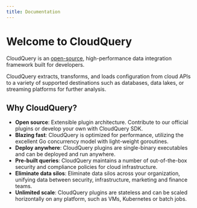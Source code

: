 ```yaml
---
title: Documentation
---
```



# Welcome to CloudQuery

<Features page="docs" detailed={false} />

CloudQuery is an [open-source](https://github.com/cloudquery/cloudquery),
high-performance data integration framework built for developers.

CloudQuery extracts, transforms, and loads configuration from cloud APIs to
a variety of supported destinations such as databases, data lakes, or streaming platforms
for further analysis.

## Why CloudQuery?

- **Open source**: Extensible plugin architecture. Contribute to our official plugins or develop your own with CloudQuery SDK.
- **Blazing fast**: CloudQuery is optimized for performance, utilizing the excellent Go concurrency model with light-weight goroutines.
- **Deploy anywhere**: CloudQuery plugins are single-binary executables and can be deployed and run anywhere.
- **Pre-built queries**: CloudQuery maintains a number of out-of-the-box security and compliance policies for cloud infrastructure.
- **Eliminate data silos**: Eliminate data silos across your organization, unifying data between security, infrastructure, marketing and finance teams.
- **Unlimited scale**: CloudQuery plugins are stateless and can be scaled horizontally on any platform, such as VMs, Kubernetes or batch jobs.
